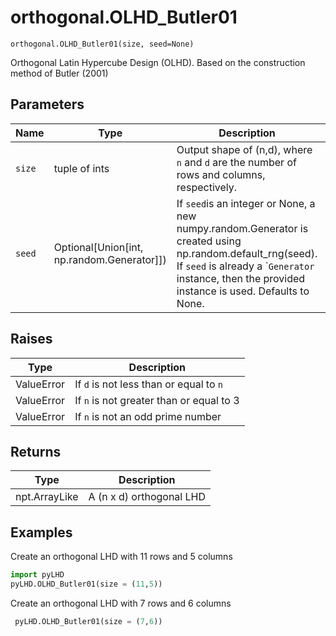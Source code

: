 # orthogonal.OLHD_Butler01 { #pyLHD.orthogonal.OLHD_Butler01 }

`orthogonal.OLHD_Butler01(size, seed=None)`

Orthogonal Latin Hypercube Design (OLHD). Based on the construction method of Butler (2001)

## Parameters

| Name   | Type                                           | Description                                                                                                                                                                                                     | Default    |
|--------|------------------------------------------------|-----------------------------------------------------------------------------------------------------------------------------------------------------------------------------------------------------------------|------------|
| `size` | tuple of ints                                  | Output shape of (n,d), where `n` and `d` are the number of rows and columns, respectively.                                                                                                                      | _required_ |
| `seed` | Optional\[Union\[int, np.random.Generator\]\]) | If `seed`is an integer or None, a new numpy.random.Generator is created using np.random.default_rng(seed).  If `seed` is already a ``Generator` instance, then the provided instance is used. Defaults to None. | `None`     |

## Raises

| Type       | Description                              |
|------------|------------------------------------------|
| ValueError | If `d` is not less than or equal to `n`  |
| ValueError | If `n` is not greater than or equal to 3 |
| ValueError | If `n` is not an odd prime number        |

## Returns

| Type          | Description              |
|---------------|--------------------------|
| npt.ArrayLike | A (n x d) orthogonal LHD |

## Examples



Create an orthogonal LHD with 11 rows and 5 columns
```python
import pyLHD
pyLHD.OLHD_Butler01(size = (11,5))
```
Create an orthogonal LHD with 7 rows and 6 columns
```python
 pyLHD.OLHD_Butler01(size = (7,6))
```
